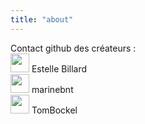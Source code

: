 ```yaml
---
title: "about"
---
```


Contact github des créateurs :\
![](data/logo_github.png){width="30"} Estelle Billard\
![](data/logo_github.png){width="30"} marinebnt\
![](data/logo_github.png){width="30"} TomBockel
